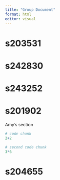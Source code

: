 ```yaml
---
title: "Group Document"
format: html
editor: visual
---
```


# s203531

# s242830

# s243252

# s201902

Amy's section

```r
# code chunk
2+2
```

```r
# second code chunk
3*6
```

# s204655
